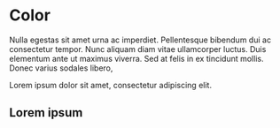 
<Meta title="Global Styles/Color" />

# Color

 Nulla egestas sit amet urna ac imperdiet. Pellentesque bibendum dui ac consectetur tempor. Nunc aliquam diam vitae ullamcorper luctus. Duis elementum ante ut maximus viverra. Sed at felis in ex tincidunt mollis. Donec varius sodales libero,


<ColorPalette>
  <ColorItem
    title="theme.color.greyscale"
    subtitle="Some of the greys"
    colors={['#FFFFFF', '#F8F8F8', '#F3F3F3']}
  />
</ColorPalette>


Lorem ipsum dolor sit amet, consectetur adipiscing elit.

## Lorem ipsum

<ColorPalette>
  <ColorItem
    title="theme.color.greyscale"
    subtitle="Some of the greys"
    colors={['#FFFFFF', '#F8F8F8', '#F3F3F3']}
  />
</ColorPalette>